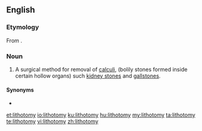 ==English==
{{wikipedia}}

===Etymology===
From {{affix|en|litho-|-tomy}}.

===Noun===
{{en-noun|lithotomies}}

# A surgical method for removal of [[calculi]], (bolily stones formed inside certain hollow organs) such [[kidney stone]]s and [[gallstone]]s.

====Synonyms====
* {{l|en|lithectomy}}

[[et:lithotomy]]
[[io:lithotomy]]
[[ku:lithotomy]]
[[hu:lithotomy]]
[[my:lithotomy]]
[[ta:lithotomy]]
[[te:lithotomy]]
[[vi:lithotomy]]
[[zh:lithotomy]]
